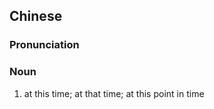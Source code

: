 {{also|是时}}
==Chinese==
{{zh-forms|s=是时}}

===Pronunciation===
{{zh-pron
|m=shìshí
|c=si6 si4
|mn=sī-sî
|cat=n
}}

===Noun===
{{zh-noun}}

# {{lb|zh|literary}} at this time; at that time; at this point in time